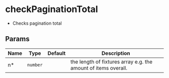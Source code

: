 # checkPaginationTotal

- Checks pagination total

## Params
|Name|Type|Default|Description|
|---|---|---|---|
|n&#42;|<code>number</code>|<code></code>|the length of fixtures array e.g. the amount of items overall.
